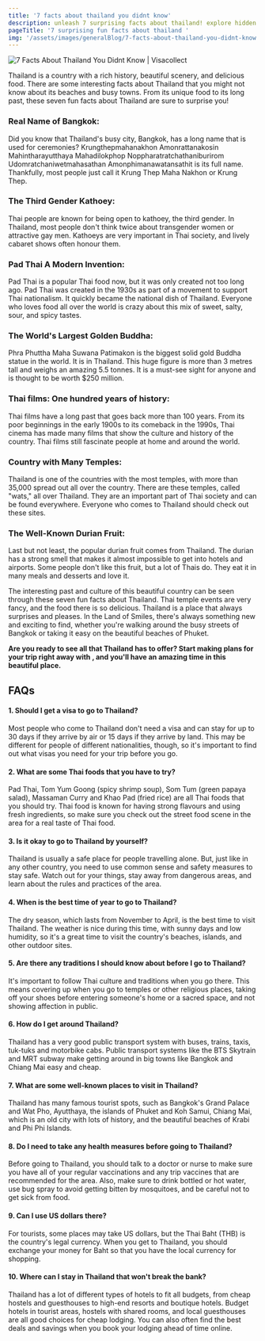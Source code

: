 ```yaml
---
title: '7 facts about thailand you didnt know'
description: unleash 7 surprising facts about thailand! explore hidden gems and cultural wonders of this vibrant southeast asian country. thailand will amaze you.
pageTitle: '7 surprising fun facts about thailand '
img: '/assets/images/generalBlog/7-facts-about-thailand-you-didnt-know.webp'
---
```


<BlogContentHero className="mt-0">
  <img
    src="/assets/images/generalBlog/7-facts-about-thailand-you-didnt-know.webp"
    alt="7 Facts About Thailand You Didnt Know | Visacollect"
  />
</BlogContentHero>

Thailand is a country with a rich history, beautiful scenery, and delicious food. There are some interesting facts about Thailand that you might not know about its beaches and busy towns. From its unique food to its long past, these seven fun facts about Thailand are sure to surprise you!

### Real Name of Bangkok:

Did you know that Thailand's busy city, Bangkok, has a long name that is used for ceremonies? Krungthepmahanakhon Amonrattanakosin Mahintharayutthaya Mahadilokphop Noppharatratchathaniburirom Udomratchaniwetmahasathan Amonphimanawatansathit is its full name. Thankfully, most people just call it Krung Thep Maha Nakhon or Krung Thep.

### The Third Gender Kathoey:

Thai people are known for being open to kathoey, the third gender. In Thailand, most people don't think twice about transgender women or attractive gay men. Kathoeys are very important in Thai society, and lively cabaret shows often honour them.

### Pad Thai A Modern Invention:

Pad Thai is a popular Thai food now, but it was only created not too long ago. Pad Thai was created in the 1930s as part of a movement to support Thai nationalism. It quickly became the national dish of Thailand. Everyone who loves food all over the world is crazy about this mix of sweet, salty, sour, and spicy tastes.

### The World's Largest Golden Buddha:

Phra Phuttha Maha Suwana Patimakon is the biggest solid gold Buddha statue in the world. It is in Thailand. This huge figure is more than 3 metres tall and weighs an amazing 5.5 tonnes. It is a must-see sight for anyone <LinkText text="travelling to Thailand" href="/th/"/> and is thought to be worth $250 million.

### Thai films: One hundred years of history:

Thai films have a long past that goes back more than 100 years. From its poor beginnings in the early 1900s to its comeback in the 1990s, Thai cinema has made many films that show the culture and history of the country. Thai films still fascinate people at home and around the world.

### Country with Many Temples:

Thailand is one of the countries with the most temples, with more than 35,000 spread out all over the country. There are these temples, called "wats," all over Thailand. They are an important part of Thai society and can be found everywhere. Everyone who comes to Thailand should check out these sites.

### The Well-Known Durian Fruit:

Last but not least, the popular durian fruit comes from Thailand. The durian has a strong smell that makes it almost impossible to get into hotels and airports. Some people don't like this fruit, but a lot of Thais do. They eat it in many meals and desserts and love it.

The interesting past and culture of this beautiful country can be seen through these seven fun facts about Thailand. Thai temple events are very fancy, and the food there is so delicious. Thailand is a place that always surprises and pleases. In the Land of Smiles, there's always something new and exciting to find, whether you're walking around the busy streets of Bangkok or taking it easy on the beautiful beaches of Phuket.

**Are you ready to see all that Thailand has to offer? Start making plans for your trip right away with <LinkText text="VisaCollect" href="/"/>, and you'll have an amazing time in this beautiful place.**

## FAQs

#### 1. Should I get a visa to go to Thailand?

Most people who come to Thailand don't need a visa and can stay for up to 30 days if they arrive by air or 15 days if they arrive by land. This may be different for people of different nationalities, though, so it's important to find out what visas you need for your trip before you go.

#### 2. What are some Thai foods that you have to try?

Pad Thai, Tom Yum Goong (spicy shrimp soup), Som Tum (green papaya salad), Massaman Curry and Khao Pad (fried rice) are all Thai foods that you should try. Thai food is known for having strong flavours and using fresh ingredients, so make sure you check out the street food scene in the area for a real taste of Thai food.

#### 3. Is it okay to go to Thailand by yourself?

Thailand is usually a safe place for people travelling alone. But, just like in any other country, you need to use common sense and safety measures to stay safe. Watch out for your things, stay away from dangerous areas, and learn about the rules and practices of the area.

#### 4. When is the best time of year to go to Thailand?

The dry season, which lasts from November to April, is the best time to visit Thailand. The weather is nice during this time, with sunny days and low humidity, so it's a great time to visit the country's beaches, islands, and other outdoor sites.

#### 5. Are there any traditions I should know about before I go to Thailand?

It's important to follow Thai culture and traditions when you go there. This means covering up when you go to temples or other religious places, taking off your shoes before entering someone's home or a sacred space, and not showing affection in public.

#### 6. How do I get around Thailand?

Thailand has a very good public transport system with buses, trains, taxis, tuk-tuks and motorbike cabs. Public transport systems like the BTS Skytrain and MRT subway make getting around in big towns like Bangkok and Chiang Mai easy and cheap.

#### 7. What are some well-known places to visit in Thailand?

Thailand has many famous tourist spots, such as Bangkok's Grand Palace and Wat Pho, Ayutthaya, the islands of Phuket and Koh Samui, Chiang Mai, which is an old city with lots of history, and the beautiful beaches of Krabi and Phi Phi Islands.

#### 8. Do I need to take any health measures before going to Thailand?

Before going to Thailand, you should talk to a doctor or nurse to make sure you have all of your regular vaccinations and any trip vaccines that are recommended for the area. Also, make sure to drink bottled or hot water, use bug spray to avoid getting bitten by mosquitoes, and be careful not to get sick from food.

#### 9. Can I use US dollars there?

For tourists, some places may take US dollars, but the Thai Baht (THB) is the country's legal currency. When you get to Thailand, you should exchange your money for Baht so that you have the local currency for shopping.

#### 10. Where can I stay in Thailand that won't break the bank?

Thailand has a lot of different types of hotels to fit all budgets, from cheap hostels and guesthouses to high-end resorts and boutique hotels. Budget hotels in tourist areas, hostels with shared rooms, and local guesthouses are all good choices for cheap lodging. You can also often find the best deals and savings when you book your lodging ahead of time online.
